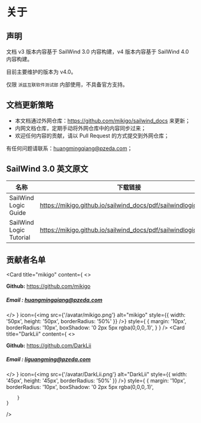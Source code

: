 
# 关于

## 声明

文档 v3 版本内容基于 SailWind 3.0 内容构建，v4 版本内容基于 SailWind 4.0 内容构建。

目前主要维护的版本为 v4.0。

仅限 `派兹互联软件测试部` 内部使用，不具备官方支持。

## 文档更新策略

- 本文档通过外网仓库：https://github.com/mikigo/sailwind_docs 来更新；
- 内网文档仓库，定期手动将外网仓库中的内容同步过来；
- 欢迎任何内容的贡献，请以 Pull Request 的方式提交到外网仓库；

有任何问题请联系：huangmingqiang@pzeda.com；

## SailWind 3.0 英文原文

| 名称                    | 下载链接                                                     |
| ----------------------- | ------------------------------------------------------------ |
| SailWind Logic Guide    | https://mikigo.github.io/sailwind_docs/pdf/sailwindlogic_gd.pdf |
| SailWind Logic Tutorial | https://mikigo.github.io/sailwind_docs/pdf/sailwindlogic_tut.pdf |

## 贡献者名单

<Card
    title="mikigo"
    content={
        <>
            <p><b>Github:</b> https://github.com/mikigo</p>
            <h5><b>Email  :</b> huangmingqiang@pzeda.com</h5>
        </>
    }
    icon={<img src={'/avatar/mikigo.png'} alt="mikigo" style={{ width: '50px', height: '50px', borderRadius: '50%' }} />}
    style={
        {
          margin: '10px',
          borderRadius: '10px',
          boxShadow: '0 2px 5px rgba(0,0,0,.1)',
        }
    }
/>
<Card
    title="DarkLii"
    content={
        <>
            <p><b>Github:</b> https://github.com/DarkLii</p>
            <h5><b>Email  :</b> liguangming@pzeda.com</h5>
        </>
    }
    icon={<img src={'/avatar/DarkLii.png'} alt="DarkLii" style={{ width: '45px', height: '45px', borderRadius: '50%' }} />}
        style={
        {
          margin: '10px',
          borderRadius: '10px',
          boxShadow: '0 2px 5px rgba(0,0,0,.1)',

        }
    }
/>

